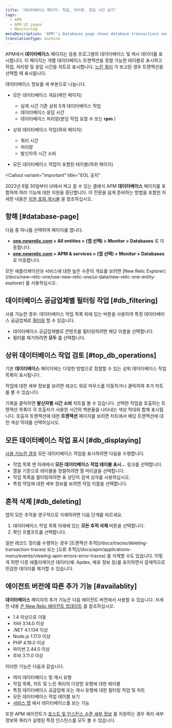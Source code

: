 ```yaml
---
title: '데이터베이스 페이지: 작업, 처리량, 응답 시간 보기'
tags:
  - APM
  - APM UI pages
  - Monitoring
metaDescription: 'APM''s Databases page shows database transactions and slow database queries as tables. It also shows operations, throughput, and query time as charts.'
translationType: machine
---
```


APM에서 **데이터베이스** 페이지는 응용 프로그램의 데이터베이스 및 캐시 데이터를 표시합니다. 이 페이지는 개별 데이터베이스 트랜잭션을 정렬 가능한 테이블로 표시하고 작업, 처리량 및 응답 시간을 차트로 표시합니다. [느린 쿼리](/docs/apm/applications-menu/monitoring/viewing-slow-query-details) 가 보고된 경우 트랜잭션을 선택할 때 표시됩니다.

데이터베이스 정보를 세 부분으로 나눕니다.

* 모든 데이터베이스 개요(메인 페이지)

  * 실제 시간 기준 상위 5개 데이터베이스 작업
  * 데이터베이스 응답 시간
  * 데이터베이스 처리량(분당 작업 요청 수 또는 **rpm** )

* 상위 데이터베이스 작업(하위 페이지)

  * 쿼리 시간
  * 처리량
  * 발신자의 시간 소비

* 모든 데이터베이스 작업이 포함된 테이블(하위 페이지)

<Callout
  variant="important"
  title="EOL 공지"
>
  2022년 6월 30일부터 UI에서 켜고 끌 수 있는 클래식 APM **데이터베이스** 페이지를 포함하여 여러 기능에 대한 지원을 중단합니다. 이 전환을 쉽게 준비하는 방법을 포함한 자세한 내용은 [지원 포럼 게시물](https://discuss.newrelic.com/t/q1-bulk-eol-announcement-fy23/181744) 을 참조하십시오.
</Callout>

## 항해 [#database-page]

다음 중 하나를 선택하여 페이지를 엽니다.

* **[one.newrelic.com](https://one.newrelic.com/all-capabilities) > All entities > (앱 선택) > Monitor > Databases** 로 이동합니다.
* **[one.newrelic.com](https://one.newrelic.com/all-capabilities) > APM & services > (앱 선택) > Monitor > Databases** 로 이동합니다.

<Callout variant="tip">
  모든 애플리케이션과 서비스에 대한 높은 수준의 개요를 보려면 [New Relic Explorer](/docs/new-relic-one/use-new-relic-one/ui-data/new-relic-one-entity-explorer) 를 사용하십시오.
</Callout>

## 데이터베이스 공급업체별 필터링 작업 [#db_filtering]

사용 가능한 경우: 데이터베이스 작업 목록 위에 있는 버튼을 사용하여 특정 데이터베이스 공급업체로 [필터링](#availablity) 할 수 있습니다.

* 데이터베이스 공급업체별로 콘텐츠를 필터링하려면 해당 이름을 선택합니다.
* 필터를 제거하려면 **모두** 를 선택합니다.

## 상위 데이터베이스 작업 검토 [#top_db_operations]

기본 **데이터베이스** 페이지에는 다양한 방법으로 정렬할 수 있는 상위 데이터베이스 작업 목록이 표시됩니다.

작업에 대한 세부 정보를 보려면 레코드 위로 마우스를 이동하거나 클릭하여 추가 차트를 볼 수 있습니다.

기록을 클릭하면 **발신자별 시간 소비** 차트를 볼 수 있습니다. 선택한 작업을 호출하는 트랜잭션 목록이 각 호출자가 사용한 시간의 백분율을 나타내는 색상 막대와 함께 표시됩니다. 호출자 트랜잭션에 대한 **트랜잭션** 페이지를 보려면 차트에서 해당 트랜잭션에 대한 색상 막대를 선택하십시오.

## 모든 데이터베이스 작업 표시 [#db_displaying]

[사용 가능한 경우](#availability) 모든 데이터베이스 작업을 표시하려면 다음을 수행합니다.

* 작업 목록 맨 아래에서 **모든 데이터베이스 작업 테이블 표시...** 링크를 선택합니다.
* 열을 기준으로 테이블을 정렬하려면 열 머리글을 선택합니다.
* 작업 목록을 필터링하려면 표 상단의 검색 상자를 사용하십시오.
* 특정 작업에 대한 세부 정보를 보려면 작업 이름을 선택합니다.

## 흔적 삭제 [#db_deleting]

앱의 모든 추적을 영구적으로 삭제하려면 다음 단계를 따르세요.

1. 데이터베이스 작업 목록 아래에 있는 **모든 추적 삭제** 버튼을 선택합니다.
2. 확인 프롬프트를 선택합니다.

<Callout variant="tip">
  일반 레코드 정리를 수행하는 경우 [트랜잭션 추적](/docs/traces/deleting-transaction-traces) 또는 [오류 추적](/docs/apm/applications-menu/events/viewing-apm-errors-error-traces) 을 삭제할 수도 있습니다. 이렇게 하면 다른 애플리케이션 데이터(예: Apdex, 배포 정보 등)를 유지하면서 잠재적으로 민감한 데이터를 제거할 수 있습니다.
</Callout>

## 에이전트 버전에 따른 추가 기능 [#availablity]

**데이터베이스** 페이지의 추가 기능은 다음 에이전트 버전에서 사용할 수 있습니다. 자세한 내용 [은 New Relic 에이전트 업데이트](/docs/agents/manage-apm-agents/installation/update-new-relic-agent) 를 참조하십시오.

* 1.4 이상으로 이동
* 자바 3.14.0 이상
* .NET 4.1.134 이상
* Node.js 1.17.0 이상
* PHP 4.19.0 이상
* 파이썬 2.44.0 이상
* 루비 3.11.0 이상

이러한 기능은 다음과 같습니다.

* 여러 데이터베이스 및 캐시 유형
* 작업 목록, 차트 및 느린 쿼리의 다양한 유형에 대한 레이블
* 특정 데이터베이스 공급업체 또는 캐시 유형에 대한 필터링 작업 및 차트
* 모든 데이터베이스 작업 테이블 보기
* [서비스 맵](/docs/apm/applications-menu/monitoring/service-maps) 에서 데이터베이스를 보는 기능

또한 APM 에이전트가 [호스트 및 인스턴스 수준 세부 정보](/docs/apm/applications-menu/features/analyze-database-instance-level-performance-issues) 를 지원하는 경우 쿼리 세부 정보와 쿼리가 실행된 특정 인스턴스를 모두 볼 수 있습니다.